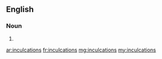 ==English==

===Noun===
{{head|en|noun plural form}}

# {{plural of|inculcation|lang=en}}

[[ar:inculcations]]
[[fr:inculcations]]
[[mg:inculcations]]
[[my:inculcations]]